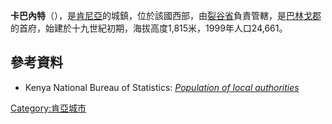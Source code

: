 {{coord|0|30|N|35|45|E|region:KE_type:city|display=title}}

'''卡巴內特'''（{{lang-sw|Kabarnet}}），是[[肯尼亞|肯尼亞]]的城鎮，位於該國西部，由[[裂谷省|裂谷省]]負責管轄，是[[巴林戈郡|巴林戈郡]]的首府，始建於十九世紀初期，海拔高度1,815米，1999年人口24,661。

==參考資料==
*Kenya National Bureau of Statistics: [http://treasury.go.ke/cbs.go.ke/pdf/authority.pdf ''Population of local authorities'']{{Wayback|url=http://treasury.go.ke/cbs.go.ke/pdf/authority.pdf |date=20200301063529 }}

{{Kenya-geo-stub}}
[[Category:肯亞城市|Category:肯亞城市]]